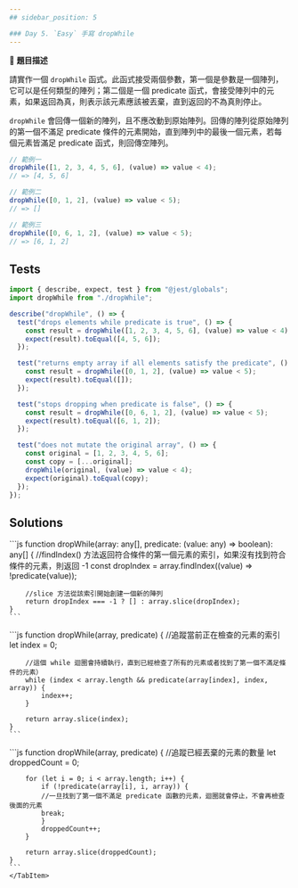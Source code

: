 ```yaml
---
## sidebar_position: 5

### Day 5. `Easy` 手寫 dropWhile
---
```



🔸 **題目描述**

請實作一個 `dropWhile` 函式。此函式接受兩個參數，第一個是參數是一個陣列，它可以是任何類型的陣列；第二個是一個 predicate 函式，會接受陣列中的元素，如果返回為真，則表示該元素應該被丟棄，直到返回的不為真則停止。

`dropWhile` 會回傳一個新的陣列，且不應改動到原始陣列。回傳的陣列從原始陣列的第一個不滿足 predicate 條件的元素開始，直到陣列中的最後一個元素，若每個元素皆滿足 predicate 函式，則回傳空陣列。

```js
// 範例一
dropWhile([1, 2, 3, 4, 5, 6], (value) => value < 4);
// => [4, 5, 6]

// 範例二
dropWhile([0, 1, 2], (value) => value < 5);
// => []

// 範例三
dropWhile([0, 6, 1, 2], (value) => value < 5);
// => [6, 1, 2]
```

## Tests

```js
import { describe, expect, test } from "@jest/globals";
import dropWhile from "./dropWhile";

describe("dropWhile", () => {
  test("drops elements while predicate is true", () => {
    const result = dropWhile([1, 2, 3, 4, 5, 6], (value) => value < 4);
    expect(result).toEqual([4, 5, 6]);
  });

  test("returns empty array if all elements satisfy the predicate", () => {
    const result = dropWhile([0, 1, 2], (value) => value < 5);
    expect(result).toEqual([]);
  });

  test("stops dropping when predicate is false", () => {
    const result = dropWhile([0, 6, 1, 2], (value) => value < 5);
    expect(result).toEqual([6, 1, 2]);
  });

  test("does not mutate the original array", () => {
    const original = [1, 2, 3, 4, 5, 6];
    const copy = [...original];
    dropWhile(original, (value) => value < 4);
    expect(original).toEqual(copy);
  });
});
```

## Solutions

<Tabs>
  <TabItem value="solution1" label="解法一">
    ```js
    function dropWhile(array: any[], predicate: (value: any) => boolean): any[] {   
        //findIndex() 方法返回符合條件的第一個元素的索引，如果沒有找到符合條件的元素，則返回 -1
        const dropIndex = array.findIndex((value) => !predicate(value));
        
        //slice 方法從該索引開始創建一個新的陣列
        return dropIndex === -1 ? [] : array.slice(dropIndex);
    }
    ```
  </TabItem>

  <TabItem value="solution2" label="解法二">
    ```js
      function dropWhile(array, predicate) {
         //追蹤當前正在檢查的元素的索引
        let index = 0;

        //這個 while 迴圈會持續執行，直到已經檢查了所有的元素或者找到了第一個不滿足條件的元素）
        while (index < array.length && predicate(array[index], index, array)) {
            index++;
        }

        return array.slice(index);
    }
    ```

</TabItem>

  <TabItem value="solution3" label="解法三">
    ```js
      function dropWhile(array, predicate) {
        //追蹤已經丟棄的元素的數量
        let droppedCount = 0;

        for (let i = 0; i < array.length; i++) {
            if (!predicate(array[i], i, array)) {
            //一旦找到了第一個不滿足 predicate 函數的元素，迴圈就會停止，不會再檢查後面的元素
            break;
            }
            droppedCount++;
        }

        return array.slice(droppedCount);
    }
    ```
    </TabItem>

</Tabs>

